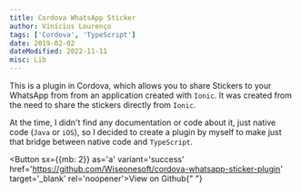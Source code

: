 ```yaml
---
title: Cordova WhatsApp Sticker
author: Vinícius Lourenço
tags: ['Cordova', 'TypeScript']
date: 2019-02-02
dateModified: 2022-11-11
misc: Lib
---
```


This is a plugin in Cordova, which allows you to share Stickers to your WhatsApp from
from an application created with `Ionic`. It was created from the need to share the stickers directly from `Ionic`.

At the time, I didn't find any documentation or code about it, just native code (`Java` or `iOS`),
so I decided to create a plugin by myself to make just that bridge between native code and `TypeScript`.

<Button sx={{mb: 2}} as='a' variant='success' href='https://github.com/Wiseonesoft/cordova-whatsapp-sticker-plugin' target='_blank' rel='noopener'>View on Github</Button>{" "}
